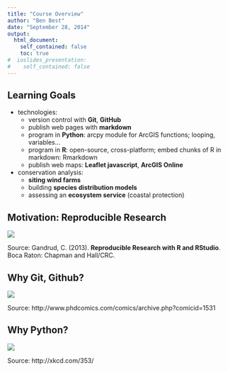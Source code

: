 ```yaml
---
title: "Course Overview"
author: "Ben Best"
date: "September 28, 2014"
output:
  html_document:
    self_contained: false
    toc: true
#  ioslides_presentation:
#    self_contained: false
---
```


## Learning Goals {.smaller}

- technologies:
    - version control with **Git**, **GitHub**
    - publish web pages with **markdown**
    - program in **Python**: arcpy module for ArcGIS functions; looping, variables...
    - program in **R**: open-source, cross-platform; embed chunks of R in markdown: Rmarkdown
    - publish web maps: **Leaflet javascript**, **ArcGIS Online**
- conservation analysis:
    - **siting wind farms**
    - building **species distribution models**
    - assessing an **ecosystem service** (coastal protection)
  
## Motivation: Reproducible Research {.flexbox .vcenter}

![](./img/Gandrud2013_ReproducibleResearchRstudio_cover_sized.png)

<footer class="source">
Source: Gandrud, C. (2013). **Reproducible Research with R and RStudio**. Boca Raton: Chapman and Hall/CRC.
</footer>

## Why Git, Github?

![](./img/why-git_phd101212s.png)

<footer class="source">
Source: http://www.phdcomics.com/comics/archive.php?comicid=1531
</footer>

## Why Python?

![](./img/why_python.png)

<footer class="source">
Source: http://xkcd.com/353/
</footer>




